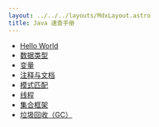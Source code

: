 ```yaml
---
layout: ../../../layouts/MdxLayout.astro
title: Java 速查手册
---
```


- [Hello World](/cheatsheet/java/hello-world)
- [数据类型](/cheatsheet/java/data-types)
- [变量](/cheatsheet/java/var)
- [注释与文档](/cheatsheet/java/javadoc)
- [模式匹配](/cheatsheet/java/pattern-matching)
- [线程](/cheatsheet/java/thread)
- [集合框架](/cheatsheet/java/jcf)
- [垃圾回收（GC）](/cheatsheet/java/gc)